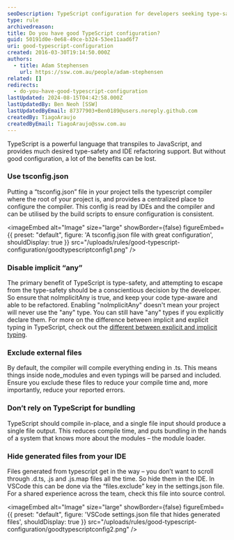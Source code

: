 ```yaml
---
seoDescription: TypeScript configuration for developers seeking type-safety and IDE refactoring support, while minimizing compile time and reported errors.
type: rule
archivedreason:
title: Do you have good TypeScript configuration?
guid: 50191d0e-0e68-49ce-b324-53ee11aad6f7
uri: good-typescript-configuration
created: 2016-03-30T19:14:50.000Z
authors:
  - title: Adam Stephensen
    url: https://ssw.com.au/people/adam-stephensen
related: []
redirects:
  - do-you-have-good-typescript-configuration
lastUpdated: 2024-08-15T04:42:58.000Z
lastUpdatedBy: Ben Neoh [SSW]
lastUpdatedByEmail: 87377903+Ben0189@users.noreply.github.com
createdBy: TiagoAraujo
createdByEmail: TiagoAraujo@ssw.com.au
---
```


TypeScript is a powerful language that transpiles to JavaScript, and provides much desired type-safety and IDE refactoring support. But without good configuration, a lot of the benefits can be lost.
### Use tsconfig.json

Putting a “tsconfig.json” file in your project tells the typescript compiler where the root of your project is, and provides a centralized place to configure the compiler. This config is read by IDEs and the compiler and can be utilised by the build scripts to ensure configuration is consistent.


<imageEmbed
  alt="Image"
  size="large"
  showBorder={false}
  figureEmbed={{
    preset: "default",
    figure: 'A tsconfig.json file with great configuration',
    shouldDisplay: true
  }}
  src="/uploads/rules/good-typescript-configuration/goodtypescriptconfig1.png"
/>

### Disable implicit “any”

The primary benefit of TypeScript is type-safety, and attempting to escape from the type-safety should be a conscientious decision by the developer. So ensure that noImplicitAny is true, and keep your code type-aware and able to be refactored. Enabling "noImplicitAny" doesn't mean your project will never use the "any" type. You can still have "any" types if you explicitly declare them. For more on the difference between implicit and explicit typing in TypeScript, check out the [different between explicit and implicit typing](https://www.schibsted.pl/blog/typescript-type-inference).

### Exclude external files

By default, the compiler will compile everything ending in .ts. This means things inside node_modules and even typings will be parsed and included. Ensure you exclude these files to reduce your compile time and, more importantly, reduce your reported errors.

### Don’t rely on TypeScript for bundling

TypeScript should compile in-place, and a single file input should produce a single file output. This reduces compile time, and puts bundling in the hands of a system that knows more about the modules – the module loader.

### Hide generated files from your IDE

Files generated from typescript get in the way – you don’t want to scroll through .d.ts, .js and .js.map files all the time. So hide them in the IDE.
In VSCode this can be done via the “files.exclude” key in the settings.json file. For a shared experience across the team, check this file into source control.


<imageEmbed
  alt="Image"
  size="large"
  showBorder={false}
  figureEmbed={{
    preset: "default",
    figure: 'VSCode settings.json file that hides generated files',
    shouldDisplay: true
  }}
  src="/uploads/rules/good-typescript-configuration/goodtypescriptconfig2.png"
/>
